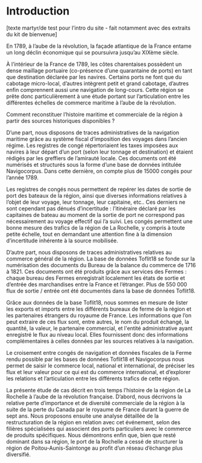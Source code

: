 

# Introduction

<Caller id="intro-provinces" />

\[texte martyr/de test pour l’intro du site - fait notamment avec des extraits du kit de bienvenue\]

En 1789, à l’aube de la révolution, la façade atlantique de la France entame un long déclin économique qui se poursuivra jusqu’au XIXème siècle.

À l’intérieur de la France de 1789, les côtes charentaises possèdent un dense maillage portuaire (co-présence d’une quarantaine de ports) en tant que destination déclarée par les navires. Certains ports ne font que du cabotage micro-local, d’autres intègrent petit et grand cabotage, d’autres enfin comprennent aussi une navigation de long-cours. Cette région se prête donc particulièrement à une étude portant sur l’articulation entre les différentes échelles de commerce maritime à l’aube de la révolution.

Comment reconstituer l’histoire maritime et commerciale de la région à partir des sources historiques disponibles ?

<Caller id="intro-ports" />

D’une part, nous disposons de traces administratives de la navigation maritime grâce au système fiscal d’imposition des voyages dans l’ancien régime. Les registres de congé répertoriaient les taxes imposées aux navires à leur départ d’un port (selon leur tonnage et destination) et étaient rédigés par les greffiers de l’amirauté locale. Ces documents ont été numérisés et structurés sous la forme d’une base de données intitulée Navigocorpus. Dans cette dernière, on compte plus de 15000 congés pour l’année 1789.

Les registres de congés nous permettent de repérer les dates de sortie de port des bateaux de la région, ainsi que diverses informations relatives à l’objet de leur voyage, leur tonnage, leur capitaine, etc.. Ces derniers ne sont cependant pas dénués d’incertitude : l’itinéraire déclaré par les capitaines de bateau au moment de la sortie de port ne correspond pas nécessairement au voyage effectif qui l’a suivi. Les congés permettent une bonne mesure des trafics de la région de La Rochelle, y compris à toute petite échelle, tout en demandant une attention fine à la dimension d’incertitude inhérente à la source mobilisée.

<Caller id="intro-bureaux" />

D’autre part, nous disposons de traces administratives relatives au commerce général de la région. La base de données Toflit18 se fonde sur la numérisation des documents du Bureau de la balance du commerce de 1716 à 1821. Ces documents ont été produits grâce aux services des Fermes : chaque bureau des Fermes enregistrait localement les états de sortie et d’entrée des marchandises entre la France et l’étranger. Plus de 550 000 flux de sortie / entrée ont été documentés dans la base de données Toflit18.

Grâce aux données de la base Toflit18, nous sommes en mesure de lister les exports et imports entre les différents bureaux de ferme de la région et les partenaires étrangers du royaume de France. Les informations que l’on peut extraire de ces flux sont, entre autres, le nom du produit échangé, la quantité, la valeur, le partenaire commercial, et l'entité administrative ayant enregistré le flux au niveau local. Elles fournissent donc des informations complémentaires à celles données par les sources relatives à la navigation.

<Caller />

Le croisement entre congés de navigation et données fiscales de la Ferme rendu possible par les bases de données Toflit18 et Navigocorpus nous permet de saisir le commerce local, national et international, de préciser les flux et leur valeur pour ce qui est du commerce international, et d’explorer les relations et l’articulation entre les différents trafics de cette région.

La présente étude de cas décrit en trois temps l’histoire de la région de La Rochelle à l’aube de la révolution française. D’abord, nous décrivons la relative perte d’importance et de diversité commerciale de la région à la suite de la perte du Canada par le royaume de France durant la guerre de sept ans. Nous proposons ensuite une analyse détaillée de la restructuration de la région en relation avec cet événement, selon des filières spécialisées qui associent des ports particuliers avec le commerce de produits spécifiques. Nous démontrons enfin que, bien que resté dominant dans sa région, le port de la Rochelle a cessé de structurer la région de Poitou-Aunis-Saintonge au profit d’un réseau d’échange plus diversifié.